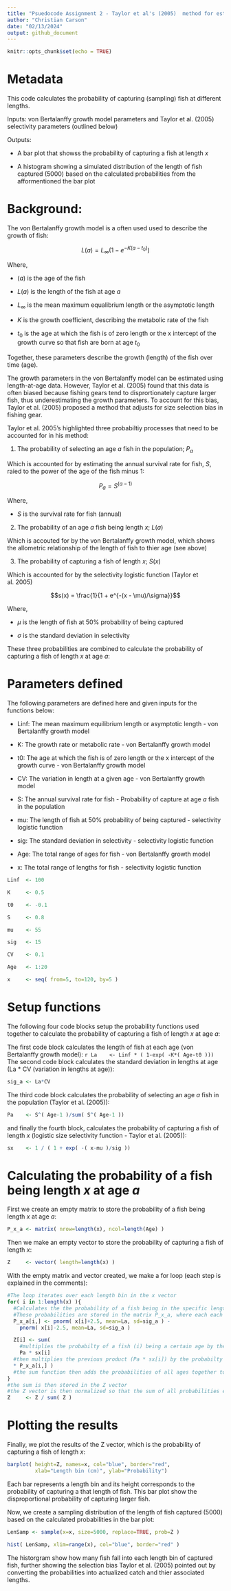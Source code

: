 ```yaml
---
title: "Psuedocode Assignment 2 - Taylor et al's (2005)  method for estimating growth parameters in fish populations"
author: "Christian Carson"
date: "02/13/2024"
output: github_document
---
```


```r
knitr::opts_chunk$set(echo = TRUE)
```

# Metadata
This code calculates the probability of capturing (sampling) fish at different lengths.

Inputs: 
von Bertalanffy growth model parameters and Taylor et al. (2005) selectivity parameters (outlined below)

Outputs: 

- A bar plot that showss the probability of capturing a fish at length $x$

- A histogram showing a simulated distribution of the length of fish captured (5000) based on the calculated probabilities from the afformentioned the bar plot

# Background:

The von Bertalanffy growth model is a often used used to describe the growth of fish:

$$L(a) = L_{\infty} (1 - e^{-K(a - t_0)})$$

Where,

- $(a)$ is the age of the fish

- $L(a)$ is the length of the fish at age $a$

- $L_{\infty}$ is the mean maximum equalibrium length or the asymptotic length
 
- $K$ is the growth coefficient, describing the metabolic rate of the fish

- $t_0$ is the age at which the fish is of zero length or the x intercept of the growth curve so that fish are born at age $t_0$

Together, these parameters describe the growth (length) of the fish over time (age).

The growth parameters in the von Bertalanffy  model can be estimated using length-at-age data. However, Taylor et al. (2005) found that this data is often biased because fishing gears tend to disprortionately capture larger fish, thus underestimating the growth parameters.
To account for this bias, Taylor et al. (2005) proposed a method that adjusts for size selection bias in fishing gear. 

Taylor et al. 2005's highlighted three probabiltiy processes that need to be accounted for in his method:

1. The probability of selecting an age $a$ fish in the population; $P_a$
 
 Which is accounted for by estimating the annual survival rate for fish, $S$, raied to the power of the age of the fish minus 1:

$$P_a = S^{(a-1)}$$

Where,

- $S$ is the survival rate for fish (annual)

2. The probability of an age $a$ fish being length $x$; $L(a)$

Which is accouted for by the von Bertalanffy growth model, which shows the allometric relationship of the length of fish to thier age (see above)

3. The probability of capturing a fish of length $x$; $S(x)$

Which is accounted for by the selectivity logistic function (Taylor et al. 2005) 

$$s(x) = \frac{1}{1 + e^{-(x - \mu)/\sigma}}$$

Where,

- $\mu$ is the length of fish at 50% probability of being captured

- $\sigma$ is the standard deviation in selectivity

These three probabilities are combined to calculate the probability of capturing a fish of length $x$ at age $a$:

# Parameters defined
The following parameters are defined here and given inputs for the functions below:

- Linf: The mean maximum equilibrium length or asymptotic length - von Bertalanffy growth model

- K: The growth rate or metabolic rate - von Bertalanffy growth model

- t0: The age at which the fish is of zero length or the x intercept of the growth curve - von Bertalanffy growth model

- CV: The variation in length at a given age - von Bertalanffy growth model

- S: The annual survival rate for fish - Probability of capture at age $a$ fish in the population

- mu: The length of fish at 50% probability of being captured - selectivity logistic function

- sig: The standard deviation in selectivity - selectivity logistic function

- Age: The total range of ages for fish - von Bertalanffy growth model

- x: The total range of lengths for fish - selectivity logistic function

```r
Linf  <- 100

K     <- 0.5

t0    <- -0.1

S     <- 0.8

mu    <- 55

sig   <- 15

CV    <- 0.1

Age   <- 1:20

x     <- seq( from=5, to=120, by=5 )
```
# Setup functions
The following four code blocks setup the probability functions used together to calculate the probability of capturing a fish of length $x$ at age $a$:

The first code block calculates the length of fish at each age (von Bertalanffy growth model):
  ```r
La    <- Linf * ( 1-exp( -K*( Age-t0 )))
```
The second code block calculates the standard deviation in lengths at age (La * CV (variation in lengths at age)):
```r
sig_a <- La*CV
```
The third code block calculates the probability of selecting an age $a$ fish in the population (Taylor et al. (2005)):
```r
Pa    <- S^( Age-1 )/sum( S^( Age-1 ))
```
and finally the fourth block, calculates the probability of capturing a fish of length $x$ (logistic size selectivity function - Taylor et al. (2005)):

```r
sx    <- 1 / ( 1 + exp( -( x-mu )/sig ))
```
# Calculating the probability of a fish being length $x$ at age $a$

First we create an empty matrix to store the probability of a fish being length $x$ at age $a$:
```r
P_x_a <- matrix( nrow=length(x), ncol=length(Age) )
```
Then we make an empty vector to store the probability of capturing a fish of length $x$:
```r
Z     <- vector( length=length(x) )
```

With the empty matrix and vector created, we make a for loop (each step is explained in the comments):
```r
#The loop iterates over each length bin in the x vector
for( i in 1:length(x) ){
  #Calculates the the probability of a fish being in the specific length bin around x[i] at age (a), based on a normal distribution (pnorm), where +/- 2.5 is bounds of the length bin, and La and sig_a are the mean and standard deviation of the length at age
  #These probabilities are stored in the matrix P_x_a, where each each age has a probability of being in each length bin
  P_x_a[i,] <- pnorm( x[i]+2.5, mean=La, sd=sig_a ) - 
    pnorm( x[i]-2.5, mean=La, sd=sig_a )

  Z[i] <- sum( 
    #multiplies the probabilty of a fish (i) being a certain age by the probability of capture at a certain length
    Pa * sx[i] 
  #then multiplies the previous product (Pa * sx[i]) by the probabilty of a that fish, at that age, being in a certain length bin (P_x_a[i)
  * P_x_a[i,] )
  #the sum function then adds the probabilities of all ages together to get the total probability of capturing a fish of length x[i]
}
#the sum is then stored in the Z vector
#the Z vector is then normalized so that the sum of all probabilities equals 1
Z     <- Z / sum( Z )

```
# Plotting the results

Finally, we plot the results of the Z vector, which is the probability of capturing a fish of length $x$:
```r
barplot( height=Z, names=x, col="blue", border="red",
         xlab="Length bin (cm)", ylab="Probability")
```
Each bar represents a length bin and its height corresponds to the probability of capturing a that length of fish. This bar plot show the disproportional probability of capturing larger fish.

Now, we create a sampling distribution of the length of fish captured (5000) based on the calculated probabilities in the bar plot:
```r
LenSamp <- sample(x=x, size=5000, replace=TRUE, prob=Z ) 

hist( LenSamp, xlim=range(x), col="blue", border="red" )

```
The historgram show how many fish fall into each length bin of captured fish, further showing the selection bias Taylor et al. (2005) pointed out by converting the probabilities into actualized catch and thier associated lengths.